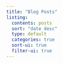 ```yaml
---
title: "Blog Posts"
listing:
  contents: posts
  sort: "date desc"
  type: default
  categories: true
  sort-ui: true
  filter-ui: true
---
```

